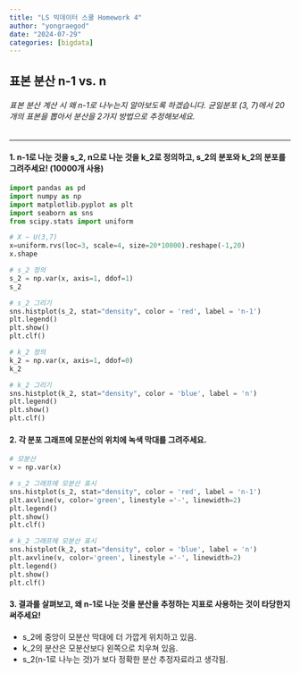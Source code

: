 ```yaml
---
title: "LS 빅데이터 스쿨 Homework 4"
author: "yongraegod"
date: "2024-07-29"
categories: [bigdata]
---
```


## 표본 분산 n-1 vs. n

###### 표본 분산 계산 시 왜 n-1로 나누는지 알아보도록 하겠습니다. 균일분포 (3, 7)에서 20개의 표본을 뽑아서 분산을 2가지 방법으로 추정해보세요.

***

#### 1. n-1로 나눈 것을 s_2, n으로 나눈 것을 k_2로 정의하고, s_2의 분포와 k_2의 분포를 그려주세요! (10000개 사용)
```python
import pandas as pd
import numpy as np
import matplotlib.pyplot as plt
import seaborn as sns
from scipy.stats import uniform

# X ~ U(3,7)
x=uniform.rvs(loc=3, scale=4, size=20*10000).reshape(-1,20)
x.shape

# s_2 정의
s_2 = np.var(x, axis=1, ddof=1)
s_2

# s_2 그리기
sns.histplot(s_2, stat="density", color = 'red', label = 'n-1')
plt.legend()
plt.show()
plt.clf()
```

```python
# k_2 정의
k_2 = np.var(x, axis=1, ddof=0)
k_2

# k_2 그리기
sns.histplot(k_2, stat="density", color = 'blue', label = 'n')
plt.legend()
plt.show()
plt.clf()
```

#### 2. 각 분포 그래프에 모분산의 위치에 녹색 막대를 그려주세요.
```python
# 모분산
v = np.var(x)

# s_2 그래프에 모분산 표시
sns.histplot(s_2, stat="density", color = 'red', label = 'n-1')
plt.axvline(v, color='green', linestyle ='-', linewidth=2)
plt.legend()
plt.show()
plt.clf()
```
```python
# k_2 그래프에 모분산 표시
sns.histplot(k_2, stat="density", color = 'blue', label = 'n')
plt.axvline(v, color='green', linestyle ='-', linewidth=2)
plt.legend()
plt.show()
plt.clf()
```


#### 3. 결과를 살펴보고, 왜 n-1로 나눈 것을 분산을 추정하는 지표로 사용하는 것이 타당한지 써주세요!

- s_2에 중앙이 모분산 막대에 더 가깝게 위치하고 있음.
- k_2의 분산은 모분산보다 왼쪽으로 치우쳐 있음.
- s_2(n-1로 나누는 것)가 보다 정확한 분산 추정자료라고 생각됨.